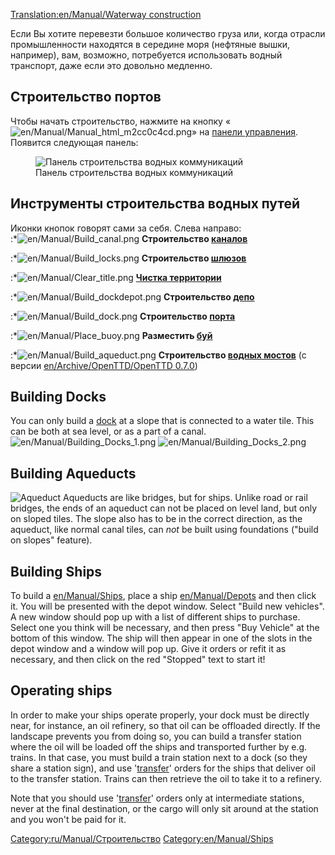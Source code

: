 [[Translation:en/Manual/Waterway construction]]
{{ru/Перевод|en/Manual/Waterway construction|0}}
{{ru/Manual/Оглавление}}

Если Вы хотите перевезти большое количество груза или, когда отрасли промышленности находятся в середине моря (нефтяные вышки, например), вам, возможно, потребуется использовать водный транспорт, даже если это довольно медленно.
==Строительство портов==
Чтобы начать строительство, нажмите на кнопку «[[File:en/Manual/Manual html m2cc0c4cd.png]]» на [[en/Manual/Game interface|панели управления]]. Появится следующая панель:

[[File:en/Manual/Dock toolbar.png|center|frame|Панель строительства водных коммуникаций]]

==Инструменты строительства водных путей==
Иконки кнопок говорят сами за себя. Слева направо:<br>
:*[[File:en/Manual/Build canal.png]] '''Строительство [[en/Manual/Water Transport Tiles|каналов]] '''
:*[[File:en/Manual/Build locks.png]] '''Строительство [[en/Manual/Water Transport Tiles|шлюзов]] '''
:*[[File:en/Manual/Clear title.png]] '''[[en/Manual/Landscaping|Чистка территории]] '''
:*[[File:en/Manual/Build dockdepot.png]] '''Строительство [[en/Manual/Depots|депо]] '''
:*[[File:en/Manual/Build dock.png]] '''Строительство [[en/Manual/Water Transport Tiles|порта]] '''
:*[[File:en/Manual/Place buoy.png]] '''Разместить [[en/Manual/Water Transport Tiles|буй]] '''
:*[[File:en/Manual/Build aqueduct.png]] '''Строительство [[en/Manual/Waterway construction#building-aqueducts|водных мостов]] ''' (с версии [[en/Archive/OpenTTD/OpenTTD 0.7.0]])

==Building Docks==
You can only build a [[en/Manual/Water Transport Tiles|dock]] at a slope that is connected to a water tile. This can be both at sea level, or as a part of a canal.
[[File:en/Manual/Building Docks 1.png|left]] [[File:en/Manual/Building Docks 2.png]]

==Building Aqueducts==
[[File:en/Manual/Aqueduct.png|thumb|Aqueduct]]
Aqueducts are like bridges, but for ships. Unlike road or rail bridges, the ends of an aqueduct can not be placed on level land, but only on sloped tiles. The slope also has to be in the correct direction, as the aqueduct, like normal canal tiles, can ''not'' be built using foundations ("build on slopes" feature).

==Building Ships==
To build a [[en/Manual/Ships]], place a ship [[en/Manual/Depots]] and then click it. You will be presented with the depot window. Select "Build new vehicles". A new window should pop up with a list of different ships to purchase. Select one you think will be necessary, and then press "Buy Vehicle" at the bottom of this window. The ship will then appear in one of the slots in the depot window and a window will pop up. Give it orders or refit it as necessary, and then click on the red "Stopped" text to start it!

==Operating ships==
In order to make your ships operate properly, your dock must be directly near, for instance, an oil refinery, so that oil can be offloaded directly. If the landscape prevents you from doing so, you can build a transfer station where the oil will be loaded off the ships and transported further by e.g. trains. In that case, you must build a train station next to a dock (so they share a station sign), and use '[[en/Manual/Orders#transfer|transfer]]' orders for the ships that deliver oil to the transfer station. Trains can then retrieve the oil to take it to a refinery.

Note that you should use '[[en/Manual/Orders#transfer|transfer]]' orders only at intermediate stations, never at the final destination, or the cargo will only sit around at the station and you won't be paid for it.
[[Category:ru/Manual/Строительство]]
[[Category:en/Manual/Ships]]